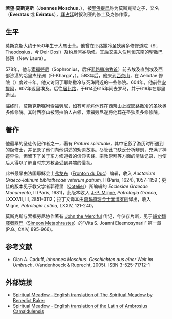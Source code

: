 {{Link style|time=2015-12-12T05:12:02+00:00}}
'''若望·莫斯克斯'''（'''Joannes Moschus'''，{{bd||540年或550年於[[大馬士革|大馬士革]]|620年|於[[羅馬市|羅馬]]}}），被[[聖佛提烏|聖佛提烏]]称为莫斯克斯之子，又名 '''{{lang|el|Εὐκρατᾶς}}'''（'''Everatas''' 或 '''Eviratus'''），[[拜占廷|拜占廷]]时叙利亚的修士及克修作家。
== 生平 ==
莫斯克斯大约于550年生于大馬士革。他曾在耶路撒冷圣狄奥多修修道院（St. Theodosius，今 Deir Dosi）及约旦河谷隐修。其后又进入[[伯利恒|伯利恒]]东南的聖撒巴修院（New Laura）。

578年，他与[[索福勞尼|索福勞尼]]（Sophronius，后任[[耶路撒冷牧首|耶路撒冷牧首]]）前去埃及直到埃及西部沙漠的哈里杰绿洲（El-Kharga'，{{lang|ar|الخارجة|}}）。583年后，他来到[[西奈山|西奈山]]，在 Aeliotae 修院（{{lang|el|τῶν Αἰλιωτῶν}}）度过十年。他又访问了耶路撒冷与死海附近的一些修院。604年，他前往[[安提阿|安提阿]]，607年返回埃及。后往[[居比路|居比路]]，于614至615年间去罗马，并于619年在那里逝世。

临终时，莫斯克斯嘱咐索福勞尼，如有可能将他葬在西奈山上或耶路撒冷的圣狄奥多修修院。其时西奈山被阿拉伯人占领，索福勞尼遂将他葬在圣狄奥多修修院。

== 著作 ==
他最早的圣徒传记作者之一，著有 ''Pratum spirituale''，其中记叙了游历时所遇到的隐修士，并记录了他们向他讲述的劝谕故事。尽管此书缺乏分析辨别，充满了神迹异像，但留下了关于东方修道者的信仰实践、宗教崇拜等方面的清除记录，也使后人得以了解当时东方教会受到异端的侵扰。
 
此书最早由法国耶稣会士[[弗龙东|弗龙东]]（[[:en:Fronton_du_Duc|Fronton du Duc]]）编辑，收入 ''Auctarium Graeco-latinum bibliothecae veterum patrum,'' II (Paris, 1624), 1057-1159；更佳的版本见于教父学者郭德里（[[:en:Cotelier|Cotelier]]）所编辑的 ''Ecclesiae Graecae Monumenta'', II (Paris, 1681)，此版本收入 [[:en:J.-P._Migne|J.-P. Migne]], ''Patrologia Graeca,'' LXXXVII, III, 2851-3112；拉丁文译本由[[嘉玛道理会士盎博罗削|嘉玛道理会士盎博罗削]]译出，收入 Migne, ''Patrologia Latina'', LXXIV, 121-240。

莫斯克斯与索福勞尼协作著有 [[:en:John_the_Merciful|John the Merciful]] 传记，今仅存片断，见于[[韻文翻譯者西門|韻文翻譯者西門]]（[[:en:Simeon_Metaphrastes|Simeon Metaphrastes]]）的“Vita S. Joanni Eleemosynarii” 第一章(P.G., CXIV, 895-966)。

== 参考文献 ==
* Gian A. Caduff, ''Iohannes Moschus. Geschichten aus einer Welt im Umbruch'', (Vandenhoeck & Ruprecht, 2005). ISBN 3-525-71712-1

== 外部链接 ==
*[https://web.archive.org/web/20120330220223/http://www.monachos.net/content/patristics/patristictexts/173-moschus-meadow Spiritual Meadow - English translation of The Spiritual Meadow by Benedict Baker]
*[http://www.vitae-patrum.org.uk/page141.html Spiritual Meadow - English translation of the Latin of Ambrosius Camaldulensis]

{{Authority control}}